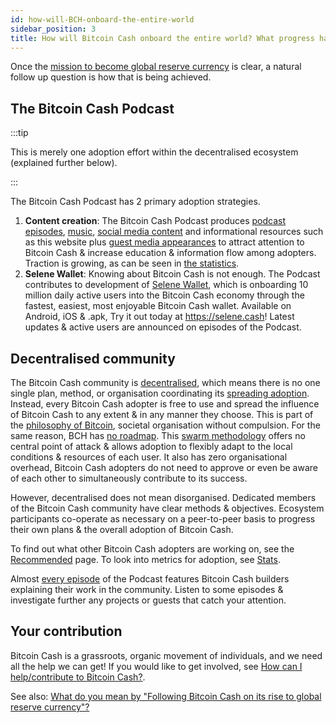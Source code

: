 ```yaml
---
id: how-will-BCH-onboard-the-entire-world
sidebar_position: 3
title: How will Bitcoin Cash onboard the entire world? What progress has been made?
---
```


Once the [mission to become global reserve currency](/faqs/Global-Reserve-Currency/what-do-you-mean-global-reserve-currency) is clear, a natural follow up question is how that is being achieved.

## The Bitcoin Cash Podcast

:::tip

This is merely one adoption effort within the decentralised ecosystem (explained further below).

:::

The Bitcoin Cash Podcast has 2 primary adoption strategies.

1. **Content creation**: The Bitcoin Cash Podcast produces [podcast episodes](/docs/welcome), [music](/music), [social media content](/stats#social-media-reach) and informational resources such as this website plus [guest media appearances](https://www.youtube.com/watch?v=x0QNf5P9tpo&list=PLo1CFIKcwE6J1-9s0spccvCYwnuZH4vqk) to attract attention to Bitcoin Cash & increase education & information flow among adopters. Traction is growing, as can be seen in [the statistics](/stats#the-bitcoin-cash-podcast).
2. **Selene Wallet**: Knowing about Bitcoin Cash is not enough. The Podcast contributes to development of [Selene Wallet](https://selene.cash), which is onboarding 10 million daily active users into the Bitcoin Cash economy through the fastest, easiest, most enjoyable Bitcoin Cash wallet. Available on Android, iOS & .apk, Try it out today at https://selene.cash! Latest updates & active users are announced on episodes of the Podcast.

## Decentralised community

The Bitcoin Cash community is [decentralised](/faqs/BCH/how-does-BCH-governance-work), which means there is no one single plan, method, or organisation coordinating its [spreading adoption](/faqs/BCH/is-BCH-spreading). Instead, every Bitcoin Cash adopter is free to use and spread the influence of Bitcoin Cash to any extent & in any manner they choose. This is part of the [philosophy of Bitcoin](/start#episode-3-of-10-philosophy), societal organisation without compulsion. For the same reason, BCH has [no roadmap](/faqs/BCH/does-BCH-have-a-roadmap). This [swarm methodology](https://falkvinge.net/wp-content/uploads/2017/11/letter-from-the-ceo.pdf) offers no central point of attack & allows adoption to flexibly adapt to the local conditions & resources of each user. It also has zero organisational overhead, Bitcoin Cash adopters do not need to approve or even be aware of each other to simultaneously contribute to its success.

However, decentralised does not mean disorganised. Dedicated members of the Bitcoin Cash community have clear methods & objectives. Ecosystem participants co-operate as necessary on a peer-to-peer basis to progress their own plans & the overall adoption of Bitcoin Cash.

To find out what other Bitcoin Cash adopters are working on, see the [Recommended](/recommended) page. To look into metrics for adoption, see [Stats](/stats).

Almost [every episode](/docs/welcome) of the Podcast features Bitcoin Cash builders explaining their work in the community. Listen to some episodes & investigate further any projects or guests that catch your attention.

## Your contribution

Bitcoin Cash is a grassroots, organic movement of individuals, and we need all the help we can get! If you would like to get involved, see [How can I help/contribute to Bitcoin Cash?](/faqs/BCH/how-can-i-contribute-to-bitcoin-cash).

See also: [What do you mean by "Following Bitcoin Cash on its rise to global reserve currency"?](/faqs/Global-Reserve-Currency/what-do-you-mean-global-reserve-currency)
